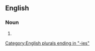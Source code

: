 ==English==

===Noun===
{{head|en|noun plural form}}

# {{plural of|contingency|lang=en}}

[[Category:English plurals ending in "-ies"]]
